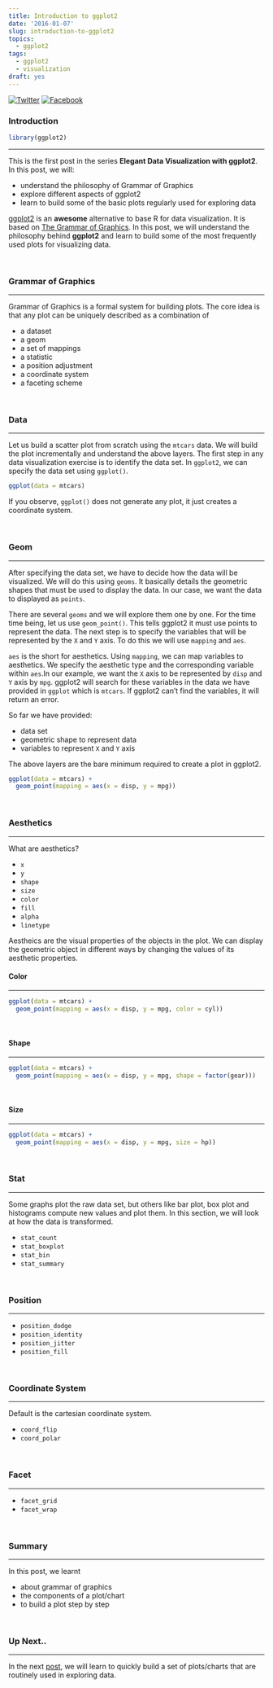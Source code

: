 ```yaml
---
title: Introduction to ggplot2
date: '2016-01-07'
slug: introduction-to-ggplot2
topics:
  - ggplot2
tags:
  - ggplot2
  - visualization
draft: yes
---
```


[![Twitter](http://i.imgur.com/tXSoThF.png)](https://twitter.com/login?redirect_after_login=%2Fhome%3Fstatus)
[![Facebook](http://i.imgur.com/P3YfQoD.png)](https://www.facebook.com/sharer/sharer.php?u=)

### Introduction

```r
library(ggplot2)
```

<hr>

This is the first post in the series **Elegant Data Visualization with ggplot2**. In this post, we will:

- understand the philosophy of Grammar of Graphics
- explore different aspects of ggplot2
- learn to build some of the basic plots regularly used for exploring data

[ggplot2](http://ggplot2.tidyverse.org/index.html) is an **awesome** alternative to base R for data visualization. It is based on [The Grammar of Graphics](http://www.springer.com/in/book/9780387245447). In this post, we will understand the philosophy behind **ggplot2** and learn to build some of the most frequently used plots for visualizing data. 

<br>

### Grammar of Graphics

<hr>

Grammar of Graphics is a formal system for building plots. The core idea is that any plot can be uniquely described as a combination of

- a dataset
- a geom
- a set of mappings
- a statistic
- a position adjustment
- a coordinate system
- a faceting scheme

<br>

### Data

<hr>

Let us build a scatter plot from scratch using the `mtcars` data. We will build the plot incrementally and understand the above layers. The first step in any data visualization exercise is to identify the data set. In `ggplot2`, we can 
specify the data set using `ggplot()`.

```r
ggplot(data = mtcars) 
```

If you observe, `ggplot()` does not generate any plot, it just creates a coordinate system. 

<br>

### Geom

<hr>

After specifying the data set, we have to decide how the data will be visualized. We will do this using  `geoms`. It basically details the geometric shapes that must be used to display the data. In our case, we want the data to displayed as `points`. 

There are several `geoms` and we will explore them one by one. For the time time being, let us use `geom_point()`. This tells ggplot2 it must use points to represent the data. The next step is to specify the variables that will be represented by the `X` and `Y` axis. To do this we will use `mapping` and `aes`. 

`aes` is the short for aesthetics. Using `mapping`, we can map variables to aesthetics. We specify the aesthetic type and the corresponding variable within `aes`.In our example, we want the `X` axis to be represented by `disp` and `Y` axis by `mpg`. ggplot2 will search for these variables in the data we have provided in `ggplot` which is `mtcars`. If ggplot2 can't find the variables, it will return an error.

So far we have provided:

- data set
- geometric shape to represent data
- variables to represent `X` and `Y` axis

The above layers are the bare minimum required to create a plot in ggplot2.

```r
ggplot(data = mtcars) +
  geom_point(mapping = aes(x = disp, y = mpg))
```

<br>

### Aesthetics

<hr>

What are aesthetics?

- `x`
- `y`
- `shape`
- `size`
- `color`
- `fill`
- `alpha`
- `linetype`

Aestheics are the visual properties of the objects in the plot. We can display the geometric object in different ways by
changing the values of its aesthetic properties.

#### Color

<hr>

```r
ggplot(data = mtcars) +
  geom_point(mapping = aes(x = disp, y = mpg, color = cyl))
```

<br>

#### Shape

<hr>

```r
ggplot(data = mtcars) +
  geom_point(mapping = aes(x = disp, y = mpg, shape = factor(gear)))
```

<br>

#### Size

<hr>

```r
ggplot(data = mtcars) +
  geom_point(mapping = aes(x = disp, y = mpg, size = hp))
```

<br>

### Stat

<hr>

Some graphs plot the raw data set, but others like bar plot, box plot and histograms compute new values and plot them.
In this section, we will look at how the data is transformed. 

- `stat_count`
- `stat_boxplot`
- `stat_bin`
- `stat_summary`

<br>

### Position

<hr>

- `position_dodge`
- `position_identity`
- `position_jitter`
- `position_fill`

<br>

### Coordinate System

<hr>

Default is the cartesian coordinate system.

- `coord_flip`
- `coord_polar`

<br>

### Facet

<hr>

- `facet_grid`
- `facet_wrap`

<br>

### Summary

<hr>

In this post, we learnt 

- about grammar of graphics
- the components of a plot/chart
- to build a plot step by step 

<br>

### Up Next..

<hr>

In the next [post](https://rsquaredacademy.github.io/blog/post/ggplot2-quick-tour/), we will learn to quickly build a set of plots/charts that are routinely used in exploring data.

<br>